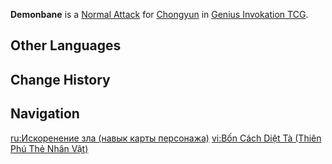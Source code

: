 {{About|the Character Card Skill for [[Genius Invokation TCG]]|the Playable Character Talent|Demonbane}}
{{Genius Invokation TCG Skill Infobox
|title      = Demonbane
|image      = Demonbane Character Card Skill.png
|type       = Normal Attack
|character  = Chongyun
|element    = Cryo
|matching   = 1
|unaligned  = 2
|effect     = Deals 2 {{Color|Physical DMG}}.
|order      = 1
}}
'''Demonbane''' is a [[Character Card Normal Attack|Normal Attack]] for [[Chongyun (Character Card)|Chongyun]] in [[Genius Invokation TCG]].

==Other Languages==
{{Transclude|Demonbane|Other Languages}}

==Change History==
{{Change History|3.3}}

==Navigation==
{{Genius Invokation TCG Skill Navbox|Chongyun}}

[[ru:Искоренение зла (навык карты персонажа)]]
[[vi:Bốn Cách Diệt Tà (Thiên Phú Thẻ Nhân Vật)]]